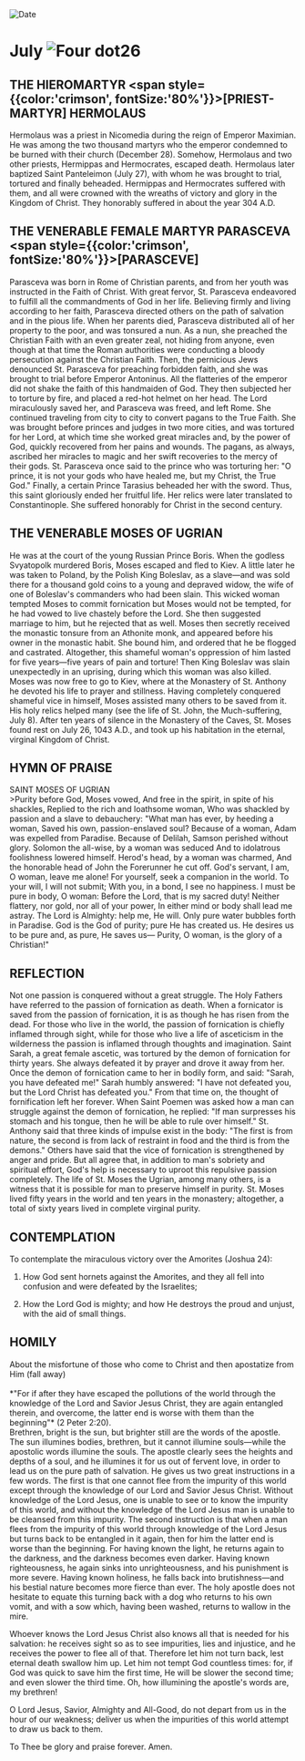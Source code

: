 
<RunningHead />
<Image src="/title-imprint.png" height={68} width={50} alt="Date" className="title-imprint"/>

# <div id="date">July <Image className="four-dot" src="/four-dot.png" height={15} width={15} alt="Four dot" />26</div>

## THE HIEROMARTYR <span style={{color:'crimson', fontSize:'80%'}}>[PRIEST-MARTYR]</span> HERMOLAUS

Hermolaus was a priest in Nicomedia during the reign of Emperor Maximian. He was among the two thousand martyrs who the emperor condemned to be burned with their church (December 28). Somehow, Hermolaus and two other priests, Hermippas and Hermocrates, escaped death. Hermolaus later baptized Saint Panteleimon (July 27), with whom he was brought to trial, tortured and finally beheaded. Hermippas and Hermocrates suffered with them, and all were crowned with the wreaths of victory and glory in the Kingdom of Christ. They honorably suffered in about the year 304 A.D.

## THE VENERABLE FEMALE MARTYR PARASCEVA<br /><span style={{color:'crimson', fontSize:'80%'}}>[PARASCEVE]</span>

Parasceva was born in Rome of Christian parents, and from her youth was instructed in the Faith of Christ. With great fervor, St. Parasceva endeavored to fulfill all the commandments of God in her life. Believing firmly and living according to her faith, Parasceva directed others on the path of salvation and in the pious life. When her parents died, Parasceva distributed all of her property to the poor, and was tonsured a nun. As a nun, she preached the Christian Faith with an even greater zeal, not hiding from anyone, even though at that time the Roman authorities were conducting a bloody persecution against the Christian Faith. Then, the pernicious Jews denounced St. Parasceva for preaching forbidden faith, and she was brought to trial before Emperor Antoninus. All the flatteries of the emperor did not shake the faith of this handmaiden of God. They then subjected her to torture by fire, and placed a red-hot helmet on her head. The Lord miraculously saved her, and Parasceva was freed, and left Rome. She continued traveling from city to city to convert pagans to the True Faith. She was brought before princes and judges in two more cities, and was tortured for her Lord, at which time she worked great miracles and, by the power of God, quickly recovered from her pains and wounds. The pagans, as always, ascribed her miracles to magic and her swift recoveries to the mercy of their gods. St. Parasceva once said to the prince who was torturing her: "O prince, it is not your gods who have healed me, but my Christ, the True God." Finally, a certain Prince Tarasius beheaded her with the sword. Thus, this saint gloriously ended her fruitful life. Her relics were later translated to Constantinople. She suffered honorably for Christ in the second century.

## THE VENERABLE MOSES OF UGRIAN

He was at the court of the young Russian Prince Boris. When the godless Svyatopolk murdered Boris, Moses escaped and fled to Kiev. A little later he was taken to Poland, by the Polish King Boleslav, as a slave—and was sold there for a thousand gold coins to a young and depraved widow, the wife of one of Boleslav's commanders who had been slain. This wicked woman tempted Moses to commit fornication but Moses would not be tempted, for he had vowed to live chastely before the Lord. She then suggested marriage to him, but he rejected that as well. Moses then secretly received the monastic tonsure from an Athonite monk, and appeared before his owner in the monastic habit. She bound him, and ordered that he be flogged and castrated. Altogether, this shameful woman's oppression of him lasted for five years—five years of pain and torture! Then King Boleslav was slain unexpectedly in an uprising, during which this woman was also killed. Moses was now free to go to Kiev, where at the Monastery of St. Anthony he devoted his life to prayer and stillness. Having completely conquered shameful vice in himself, Moses assisted many others to be saved from it. His holy relics helped many (see the life of St. John, the Much-suffering, July 8). After ten years of silence in the Monastery of the Caves, St. Moses found rest on July 26, 1043 A.D., and took up his habitation in the eternal, virginal Kingdom of Christ.


## HYMN OF PRAISE
<div style={{textAlign:'center', color:'crimson', fontWeight:'bold'}}>
SAINT MOSES OF UGRIAN
</div>
>Purity before God, Moses vowed,  
And free in the spirit, in spite of his shackles,  
Replied to the rich and loathsome woman,  
Who was shackled by passion and a slave to debauchery:  
"What man has ever, by heeding a woman,  
Saved his own, passion-enslaved soul?  
Because of a woman, Adam was expelled from Paradise.  
Because of Delilah, Samson perished without glory.  
Solomon the all-wise, by a woman was seduced  
And to idolatrous foolishness lowered himself.  
Herod's head, by a woman was charmed,  
And the honorable head of John the Forerunner he cut off.  
God's servant, I am, O woman, leave me alone!  
For yourself, seek a companion in the world.  
To your will, I will not submit;  
With you, in a bond, I see no happiness.  
I must be pure in body, O woman:  
Before the Lord, that is my sacred duty!  
Neither flattery, nor gold, nor all of your power,  
In either mind or body shall lead me astray.  
The Lord is Almighty: help me, He will.  
Only pure water bubbles forth in Paradise.  
God is the God of purity; pure He has created us.  
He desires us to be pure and, as pure, He saves us—  
Purity, O woman, is the glory of a Christian!"  


## REFLECTION

Not one passion is conquered without a great struggle. The Holy Fathers have referred to the passion of fornication as death. When a fornicator is saved from the passion of fornication, it is as though he has risen from the dead. For those who live in the world, the passion of fornication is chiefly inflamed through sight, while for those who live a life of asceticism in the wilderness the passion is inflamed through thoughts and imagination. Saint Sarah, a great female ascetic, was tortured by the demon of fornication for thirty years. She always defeated it by prayer and drove it away from her. Once the demon of fornication came to her in bodily form, and said: "Sarah, you have defeated me!" Sarah humbly answered: "I have not defeated you, but the Lord Christ has defeated you." From that time on, the thought of fornification left her forever. When Saint Poemen was asked how a man can struggle against the demon of fornication, he replied: "If man surpresses his stomach and his tongue, then he will be able to rule over himself." St. Anthony said that three kinds of impulse exist in the body: "The first is from nature, the second is from lack of restraint in food and the third is from the demons." Others have said that the vice of fornication is strengthened by anger and pride. But all agree that, in addition to man's sobriety and spiritual effort, God's help is necessary to uproot this repulsive passion completely. The life of St. Moses the Ugrian, among many others, is a witness that it is possible for man to preserve himself in purity. St. Moses lived fifty years in the world and ten years in the monastery; altogether, a total of sixty years lived in complete virginal purity.


## CONTEMPLATION

To contemplate the miraculous victory over the Amorites (Joshua 24):

1. How God sent hornets against the Amorites, and they all fell into confusion and were defeated by the Israelites;

2. How the Lord God is mighty; and how He destroys the proud and unjust, with the aid of small things.


## HOMILY
<div style={{textAlign:'center', color:'crimson', fontWeight:'bold'}}>
About the misfortune of those who come to Christ and then apostatize from Him (fall away)
</div>
<br />
<div style={{textAlign:'right'}}>
*"For if after they have escaped the pollutions of the world through the knowledge of the Lord and Savior Jesus Christ, they are again entangled therein, and overcome, the latter end is worse with them than the beginning"* (2 Peter 2:20).
</div>
Brethren, bright is the sun, but brighter still are the words of the apostle. The sun illumines bodies, brethren, but it cannot illumine souls—while the apostolic words illumine the souls. The apostle clearly sees the heights and depths of a soul, and he illumines it for us out of fervent love, in order to lead us on the pure path of salvation. He gives us two great instructions in a few words. The first is that one cannot flee from the impurity of this world except through the knowledge of our Lord and Savior Jesus Christ. Without knowledge of the Lord Jesus, one is unable to see or to know the impurity of this world, and without the knowledge of the Lord Jesus man is unable to be cleansed from this impurity. The second instruction is that when a man flees from the impurity of this world through knowledge of the Lord Jesus but turns back to be entangled in it again, then for him the latter end is worse than the beginning. For having known the light, he returns again to the darkness, and the darkness becomes even darker. Having known righteousness, he again sinks into unrighteousness, and his punishment is more severe. Having known holiness, he falls back into brutishness—and his bestial nature becomes more fierce than ever. The holy apostle does not hesitate to equate this turning back with a dog who returns to his own vomit, and with a sow which, having been washed, returns to wallow in the mire.

Whoever knows the Lord Jesus Christ also knows all that is needed for his salvation: he receives sight so as to see impurities, lies and injustice, and he receives the power to flee all of that. Therefore let him not turn back, lest eternal death swallow him up. Let him not tempt God countless times: for, if God was quick to save him the first time, He will be slower the second time; and even slower the third time. Oh, how illumining the apostle's words are, my brethren!

O Lord Jesus, Savior, Almighty and All-Good, do not depart from us in the hour of our weakness; deliver us when the impurities of this world attempt to draw us back to them.

To Thee be glory and praise forever. Amen.
